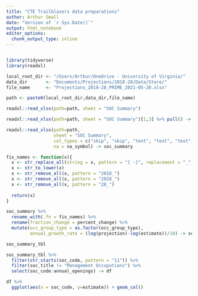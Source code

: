 ```yaml
---
title: "CTE Trailblazers data preparations"
author: Arthur Small
date: "Version of `r Sys.Date()`"
output: html_notebook
editor_options: 
  chunk_output_type: inline
---
```


```r

```

```r
library(tidyverse)
library(readxl)
```

```r
local_root_dir <- "/Users/Arthur/OneDrive - University of Virginia/"
data_dir       <- "Documents/Projections/2018-28/Data/Store/"
file_name      <- "Projections_2018-28_PRIME_2021-05-20.xlsx"

path <- paste0(local_root_dir,data_dir,file_name)

readxl::read_xlsx(path=path, sheet = "SOC Summary")
```

```r
readxl::read_xlsx(path=path, sheet = "SOC Summary")[1,3] %>% pull() -> na_symbol

readxl::read_xlsx(path=path, 
                  sheet = "SOC Summary",
                  col_types = c("skip", "skip", "text", "text", "text", rep("numeric",7)),
                  na = na_symbol) -> soc_summary

fix_names <- function(x){
  x <- str_replace_all(string = x, pattern = "[ -]", replacement = "_")
  x <- str_to_lower(x)
  x <- str_remove_all(x, pattern = "2018_")
  x <- str_remove_all(x, pattern = "2028_")
  x <- str_remove_all(x, pattern = "28_")
  
  return(x)
}

soc_summary %>%
  rename_with(.fn = fix_names) %>%
  rename(fraction_change = percent_change) %>%
  mutate(occ_group_type = as.factor(occ_group_type),
         annual_growth_rate = (log(projection)-log(estimate))/10) -> soc_summary_tbl

soc_summary_tbl
```

```r

soc_summary_tbl %>%
  filter(str_starts(soc_code, pattern = "11")) %>%
  filter(soc_title != "Management Occupations") %>%
  select(soc_code:annual_openings) -> df

df %>%
  ggplot(aes(x = soc_code, y=estimate)) + geom_col()

```

